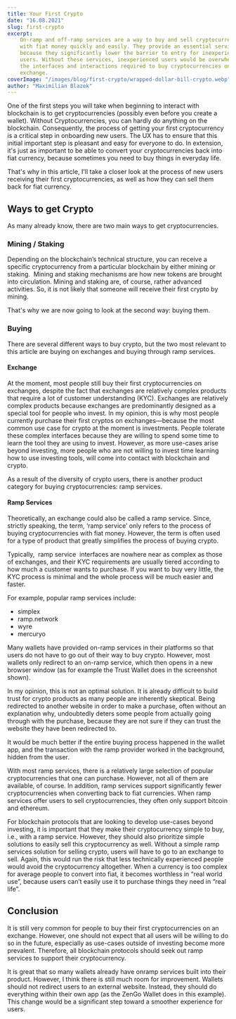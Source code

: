 ```yaml
---
title: Your First Crypto
date: "16.08.2021"
slug: first-crypto
excerpt:
    On-ramp and off-ramp services are a way to buy and sell cryptocurrencies
    with fiat money quickly and easily. They provide an essential service
    because they significantly lower the barrier to entry for inexperienced
    users. Without these services, inexperienced users would be overwhelmed with
    the interfaces and interactions required to buy cryptocurrencies on an
    exchange.
coverImage: "/images/blog/first-crypto/wrapped-dollar-bill-crypto.webp"
author: "Maximilian Blazek"
---
```


One of the first steps you will take when beginning to interact with blockchain
is to get cryptocurrencies (possibly even before you create a wallet). Without
Cryptocurrencies, you can hardly do anything on the blockchain. Consequently,
the process of getting your first cryptocurrency is a critical step in
onboarding new users. The UX has to ensure that this initial important step is
pleasant and easy for everyone to do. In extension, it's just as important to be
able to convert your cryptocurrencies back into fiat currency, because sometimes
you need to buy things in everyday life.

That's why in this article, I'll take a closer look at the process of new users
receiving their first cryptocurrencies, as well as how they can sell them back
for fiat currency.

## Ways to get Crypto

As many already know, there are two main ways to get cryptocurrencies.

### Mining / Staking

Depending on the blockchain’s technical structure, you can receive a specific
cryptocurrency from a particular blockchain by either mining or staking.  Mining
and staking mechanisms are how new tokens are brought into circulation. Mining
and staking are, of course, rather advanced activities. So, it is not likely
that someone will receive their first crypto by mining.

That's why we are now going to look at the second way: buying them.

### Buying

There are several different ways to buy crypto, but the two most relevant to
this article are buying on exchanges and buying through ramp services.

#### Exchange

At the moment, most people still buy their first cryptocurrencies on exchanges,
despite the fact that exchanges are relatively complex products that require a
lot of customer understanding (KYC). Exchanges are relatively complex products
because exchanges are predominantly designed as a special tool for people who
invest. In my opinion, this is why most people currently purchase their first
cryptos on exchanges—because the most common use case for crypto at the moment
is investments. People tolerate these complex interfaces because they are
willing to spend some time to learn the tool they are using to invest. However,
as more use-cases arise beyond investing, more people who are not willing to
invest time learning how to use investing tools, will come into contact with
blockchain and crypto.

As a result of the diversity of crypto users, there is another product category
for buying cryptocurrencies: ramp services.

#### Ramp Services

Theoretically, an exchange could also be called a ramp service. Since, strictly
speaking, the term, ‘ramp service’ only refers to the process of buying
cryptocurrencies with fiat money. However, the term is often used for a type of
product that greatly simplifies the process of buying crypto.

Typically,  ramp service  interfaces are nowhere near as complex as those of
exchanges, and their KYC requirements are usually tiered according to how much a
customer wants to purchase. If you want to buy very little, the KYC process is
minimal and the whole process will be much easier and faster.

For example, popular ramp services include:

- simplex
- ramp.network
- wyre
- mercuryo

<FloatImage src="/images/blog/first-crypto/mercuryo-crypto-exchange.webp" alt="Mercuryo exchange interface showing 'Buy and sell crypto' with USD to ETH conversion, displaying a long crypto address and payment options" direction="right">
  Many wallets have provided on-ramp services in their platforms so that users do not have to go out of their way to buy crypto. However, most wallets only redirect to an on-ramp service, which then opens in a new browser window (as for example the Trust Wallet does in the screenshot shown).

In my opinion, this is not an optimal solution. It is already difficult to build
trust for crypto products as many people are inherently skeptical. Being
redirected to another website in order to make a purchase, often without an
explanation why, undoubtedly deters some people from actually going through with
the purchase, because they are not sure if they can trust the website they have
been redirected to.

It would be much better if the entire buying process happened in the wallet app,
and the transaction with the ramp provider worked in the background, hidden from
the user.

With most ramp services, there is a relatively large selection of popular
cryptocurrencies that one can purchase. However, not all of them are available,
of course. In addition, ramp services support significantly fewer
cryptocurrencies when converting back to fiat currencies. When ramp services
offer users to sell cryptocurrencies, they often only support bitcoin and
ethereum.

For blockchain protocols that are looking to develop use-cases beyond investing,
it is important that they make their cryptocurrency simple to buy, i.e., with a
ramp service. However, they should also prioritize simple solutions to easily
sell this cryptocurrency as well. Without a simple ramp services solution for
selling crypto, users will have to go to an exchange to sell. Again, this would
run the risk that less technically experienced people would avoid the
cryptocurrency altogether. When a currency is too complex for average people to
convert into fiat, it becomes worthless in “real world use”, because users can’t
easily use it to purchase things they need in “real life”.

</FloatImage>

## Conclusion

<FloatImage src="/images/blog/first-crypto/crypto-kyc-form.webp" alt="Mobile crypto purchase KYC form titled 'Enter basic details' with fields for first name, last name, date of birth, and country of nationality" direction="right">
  It is still very common for people to buy their first cryptocurrencies on an exchange. However, one should not expect that all users will be willing to do so in the future, especially as use-cases outside of investing become more prevalent. Therefore, all blockchain protocols should seek out ramp services to support their cryptocurrency.

It is great that so many wallets already have onramp services built into their
product. However, I think there is still much room for improvement. Wallets
should not redirect users to an external website. Instead, they should do
everything within their own app (as the ZenGo Wallet does in this example). This
change would be a significant step toward a smoother experience for users.

</FloatImage>
